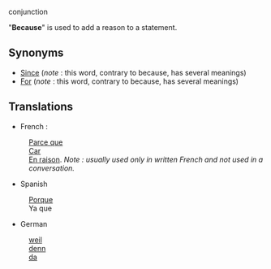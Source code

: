 conjunction

"'''Because'''" is used to add a reason to a statement.

==Synonyms==

* [[Since]] (''note'' : this word, contrary to because, has several meanings) 
* [[For]] (''note'' : this word, contrary to because, has several meanings) 


==Translations==

* French : 
: [[Parce que]]
: [[Car]]
: [[En raison]]. ''Note : usually used only in written French and not used in a conversation.''
*Spanish
: [[Porque]]
:Ya que
*German
: [[weil]]
: [[denn]]
: [[da]]